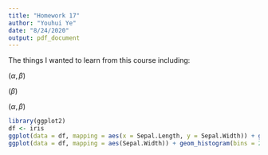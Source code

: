 ```yaml
---
title: "Homework 17"
author: "Youhui Ye"
date: "8/24/2020"
output: pdf_document
---
```


\section{Problem 1}

\subsection{Part A}

The things I wanted to learn from this course including:

\begin{itemize}
  \item How to collaborate with my teammates using Github;
  \item How to create my own R package;
  \item How to conduct statistical learning via R.
\end{itemize}

\subsection{Part B}

\textbf{\textit{Beta}}$(\alpha, \beta)$
\begin{align}
  f(x|\alpha, \beta) = \frac{1}{B(\alpha,\beta)}x^{\alpha-1}(1-x)^{\beta-1},\quad 0 \leq x \leq 1, \quad \alpha > 0, \quad \beta > 0 
\end{align}

\textbf{\textit{Exponential}}$(\beta)$
\begin{align}
  f(x|\beta) = \frac{1}{\beta}e^{-x/\beta},\quad 0 \leq x < \infty, \quad \beta > 0 
\end{align}

\textbf{\textit{Gamma}}$(\alpha, \beta)$
\begin{align}
  f(x|\alpha, \beta) = \frac{1}{\Gamma(\alpha)\beta^\alpha}x^{\alpha-1}e^{-x/\beta}, \quad 0 \leq x < \infty, \quad \alpha, \beta > 0 
\end{align}

\section{Problem 3: Summary}

\textbf{Ten Simple Rules for Reproducible Computational Research}

\begin{itemize}
  \item \textbf{For each result, keep track of how it was produced.} When we are very devoted to producing nice results for our projects, we sometimes forget to record how we get them.
  \item \textbf{Avoid manual data manipulation steps.} Sometimes manual modifications can be more convenient than writing a command script or programming. And avoiding manual steps might cause a lot more workload. 
  \item \textbf{Archive the exact versions of all external programs used.} Previous code files may not be executable in newest versions. Even though we recorded what we used, it might still be hard to reproduce the results. 
  \item \textbf{Version control all custom scripts. } R is an open source software, which means its computational rules change by individual. 
  \item \textbf{Record all intermediate results, when possible in standardized formats.} If the data is massive, it is hard to store intermediate results in each step.
  \item \textbf{For analyses that include randomness, note underlying random seeds.} Sometimes we have good results only when we use a certain random seed.
  \item \textbf{Always store raw data behind plots.} If multiple plots are produced in one project, we may need large space to store them.
  \item \textbf{Generate hierarchical analysis output, allowing layers of increasing detail to be inspected.} In case like machine learning, some intermediate details are not accessible. 
  \item \textbf{Connect textual statements to underlying results.} Different statements can be produced on same plot depending on person and version. Thus, choosing the best might be a problem.
  \item \textbf{Provide public access to scripts, runs, and results.} Thanks to Internet, providing scripts and results to public is relatively easy today. However, it is still hard to provide large data set. 
\end{itemize}

\section{Problem 4}

```r
library(ggplot2)
df <- iris
ggplot(data = df, mapping = aes(x = Sepal.Length, y = Sepal.Width)) + geom_point()
ggplot(data = df, mapping = aes(Sepal.Width)) + geom_histogram(bins = 20)

```


